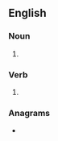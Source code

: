 {{also|pigeonholes|pigeon holes}}
==English==

===Noun===
{{head|en|noun form}}

# {{plural of|en|pigeon-hole}}

===Verb===
{{head|en|verb form}}

# {{en-third-person singular of|pigeon-hole}}

===Anagrams===
* {{anagrams|en|a=eeghilnoops|phenologies}}
